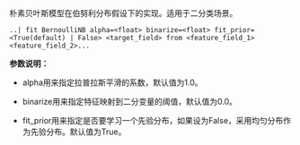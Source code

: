 朴素贝叶斯模型在伯努利分布假设下的实现。适用于二分类场景。

```
..| fit BernoulliNB alpha=<float> binarize=<float> fit_prior=<True(default) | False> <target_field> from <feature_field_1> <feature_field_2>... 
```

**参数说明：**

- alpha用来指定拉普拉斯平滑的系数，默认值为1.0。

- binarize用来指定特征映射到二分变量的阈值，默认值为0.0。

- fit_prior用来指定是否要学习一个先验分布，如果设为False，采用均匀分布作为先验分布。默认值为True。